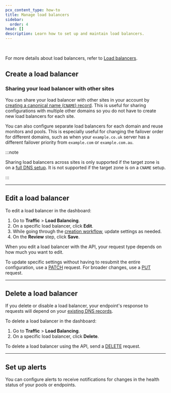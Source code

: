 ```yaml
---
pcx_content_type: how-to
title: Manage load balancers
sidebar:
  order: 4
head: []
description: Learn how to set up and maintain load balancers.
---
```



<Render file="load-balancer-definition" /> <br />

For more details about load balancers, refer to [Load balancers](/load-balancing/load-balancers/).

## Create a load balancer

<Tabs syncKey="dashPlusAPI"> <TabItem label="Dashboard">

<Render file="load-balancer-create" />

</TabItem> <TabItem label="API">

<Render file="load-balancer-create-api" />

</TabItem> </Tabs>

### Sharing your load balancer with other sites

You can share your load balancer with other sites in your account by [creating a canonical name (`CNAME`) record](/dns/manage-dns-records/how-to/create-dns-records/). This is useful for sharing configurations with multiple other domains so you do not have to create new load balancers for each site.

You can also configure separate load balancers for each domain and reuse monitors and pools. This is especially useful for changing the failover order for different domains, such as when your `example.co.uk` server has a different failover priority from `example.com` or `example.com.au`.

:::note

Sharing load balancers across sites is only supported if the target zone is on a [full DNS setup](/dns/zone-setups/full-setup/). It is not supported if the target zone is on a `CNAME` setup.

:::

---

## Edit a load balancer

<Tabs syncKey="dashPlusAPI"> <TabItem label="Dashboard">

To edit a load balancer in the dashboard:

1. Go to **Traffic** > **Load Balancing**.
2. On a specific load balancer, click **Edit**.
3. While going through the [creation workflow](#create-a-load-balancer), update settings as needed.
4. On the **Review** step, click **Save**.

</TabItem> <TabItem label="API">

When you edit a load balancer with the API, your request type depends on how much you want to edit.

To update specific settings without having to resubmit the entire configuration, use a [PATCH](/api/operations/load-balancers-patch-load-balancer) request. For broader changes, use a [PUT](/api/operations/load-balancers-update-load-balancer) request.

</TabItem> </Tabs>

---

## Delete a load balancer

If you delete or disable a load balancer, your endpoint's response to requests will depend on your [existing DNS records](/load-balancing/load-balancers/dns-records/#disabling-a-load-balancer).

<Tabs syncKey="dashPlusAPI"> <TabItem label="Dashboard">

To delete a load balancer in the dashboard:

1. Go to **Traffic** > **Load Balancing**.
2. On a specific load balancer, click **Delete**.

</TabItem> <TabItem label="API">

To delete a load balancer using the API, send a [DELETE](/api/operations/load-balancers-delete-load-balancer) request.

</TabItem> </Tabs>

---

## Set up alerts

You can configure alerts to receive notifications for changes in the health status of your pools or endpoints.

<AvailableNotifications
	product="Load Balancing"
	notificationFilter="Load Balancing Health Alert"
/>

<Render file="get-started" product="notifications" />
